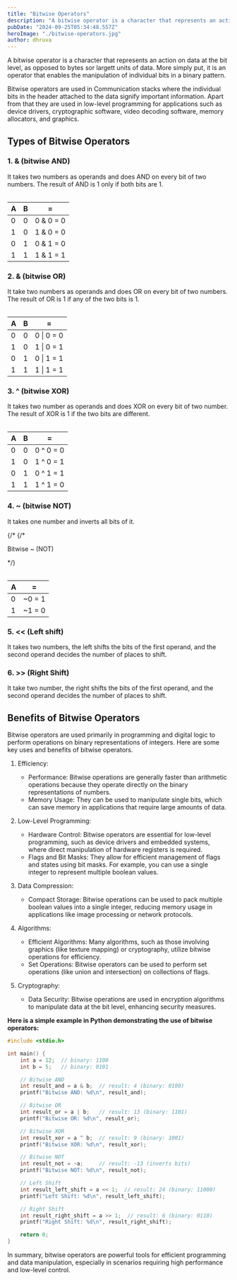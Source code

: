 ```yaml
---
title: "Bitwise Operators"
description: "A bitwise operator is a character that represents an action on data at the bit level, as opposed to bytes sor largett units of data."
pubDate: "2024-09-25T05:34:48.557Z"
heroImage: "./bitwise-operators.jpg"
author: dhruva
---
```



A bitwise operator is a character that represents an action on data at the bit level, as opposed to bytes sor largett units of data. More simply put, it is an operator that enables the manipulation of individual bits in a binary pattern.

Bitwise operators are used in Communication stacks where the individual bits in the header attached to the data signify important information. Apart from that they are used in low-level programming for applications such as device drivers, cryptographic software, video decoding software, memory allocators, and graphics.

## Types of Bitwise Operators

### 1. & (bitwise AND)

It takes two numbers as operands and does AND on every bit of two numbers. The result of AND is 1 only if both bits are 1.

<Table caption="Bitwise & (AND)" className="font-mono">

| A   | B   | =         |
| --- | --- | --------- |
| 0   | 0   | 0 & 0 = 0 |
| 1   | 0   | 1 & 0 = 0 |
| 0   | 1   | 0 & 1 = 0 |
| 1   | 1   | 1 & 1 = 1 |

</Table>

### 2. & (bitwise OR)

It take two numbers as operands and does OR on every bit of two numbers. The result of OR is 1 if any of the two bits is 1.

<Table caption="Bitwise | (OR)" className="font-mono">

| A   | B   | =          |
| --- | --- | ---------- |
| 0   | 0   | 0 \| 0 = 0 |
| 1   | 0   | 1 \| 0 = 1 |
| 0   | 1   | 0 \| 1 = 1 |
| 1   | 1   | 1 \| 1 = 1 |

</Table>

### 3. ^ (bitwise XOR)

It takes two number as operands and does XOR on every bit of two number. The result of XOR is 1 if the two bits are different.

<Table caption="Bitwise ^ (XOR)" className="font-mono">

| A   | B   | =         |
| --- | --- | --------- |
| 0   | 0   | 0 ^ 0 = 0 |
| 1   | 0   | 1 ^ 0 = 1 |
| 0   | 1   | 0 ^ 1 = 1 |
| 1   | 1   | 1 ^ 1 = 0 |

</Table>

### 4. ~ (bitwise NOT)

It takes one number and inverts all bits of it.

{/* {/\* <p className="text-center">Bitwise ~ (NOT)</p> */}

<Table caption="Bitwise ~ (NOT)" className="font-mono">

| A   | =      |
| --- | ------ |
| 0   | ~0 = 1 |
| 1   | ~1 = 0 |

</Table>

### 5. \<\< (Left shift)

It takes two numbers, the left shifts the bits of the first operand, and the second operand decides the number of places to shift.

### 6. \>\> (Right Shift)

It take two number, the right shifts the bits of the first operand, and the second operand decides the number of places to shift.

## Benefits of Bitwise Operators

Bitwise operators are used primarily in programming and digital logic to perform operations on binary representations of integers. Here are some key uses and benefits of bitwise operators.

1. Efficiency:

   - Performance: Bitwise operations are generally faster than arithmetic operations because they operate directly on the binary representations of numbers.
   - Memory Usage: They can be used to manipulate single bits, which can save memory in applications that require large amounts of data.

2. Low-Level Programming:

   - Hardware Control: Bitwise operators are essential for low-level programming, such as device drivers and embedded systems, where direct manipulation of hardware registers is required.
   - Flags and Bit Masks: They allow for efficient management of flags and states using bit masks. For example, you can use a single integer to represent multiple boolean values.

3. Data Compression:

   - Compact Storage: Bitwise operations can be used to pack multiple boolean values into a single integer, reducing memory usage in applications like image processing or network protocols.

4. Algorithms:

   - Efficient Algorithms: Many algorithms, such as those involving graphics (like texture mapping) or cryptography, utilize bitwise operations for efficiency.
   - Set Operations: Bitwise operators can be used to perform set operations (like union and intersection) on collections of flags.

5. Cryptography:
   - Data Security: Bitwise operations are used in encryption algorithms to manipulate data at the bit level, enhancing security measures.

<strong>
  Here is a simple example in Python demonstrating the use of bitwise operators:
</strong>

```c
#include <stdio.h>

int main() {
    int a = 12;  // binary: 1100
    int b = 5;   // binary: 0101

    // Bitwise AND
    int result_and = a & b;  // result: 4 (binary: 0100)
    printf("Bitwise AND: %d\n", result_and);

    // Bitwise OR
    int result_or = a | b;   // result: 13 (binary: 1101)
    printf("Bitwise OR: %d\n", result_or);

    // Bitwise XOR
    int result_xor = a ^ b;  // result: 9 (binary: 1001)
    printf("Bitwise XOR: %d\n", result_xor);

    // Bitwise NOT
    int result_not = ~a;     // result: -13 (inverts bits)
    printf("Bitwise NOT: %d\n", result_not);

    // Left Shift
    int result_left_shift = a << 1;  // result: 24 (binary: 11000)
    printf("Left Shift: %d\n", result_left_shift);

    // Right Shift
    int result_right_shift = a >> 1;  // result: 6 (binary: 0110)
    printf("Right Shift: %d\n", result_right_shift);

    return 0;
}
```

In summary, bitwise operators are powerful tools for efficient programming and data manipulation, especially in scenarios requiring high performance and low-level control.
